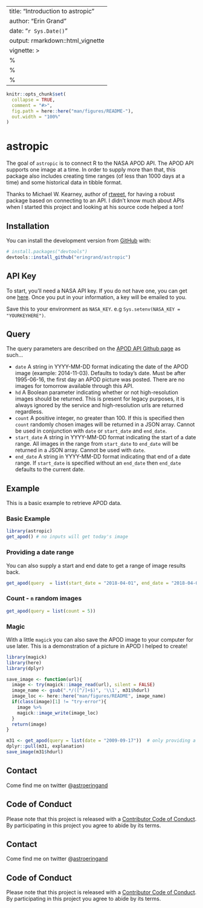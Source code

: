---
title: "Introduction to astropic"
author: "Erin Grand"
date: "`r Sys.Date()`"
output: rmarkdown::html_vignette
vignette: >
  %\VignetteIndexEntry{Introduction to astropic}
  %\VignetteEngine{knitr::rmarkdown}
  %\VignetteEncoding{UTF-8}
------


```r
knitr::opts_chunk$set(
  collapse = TRUE,
  comment = "#>",
  fig.path = here::here("man/figures/README-"),
  out.width = "100%"
)
```

# astropic

The goal of `astropic` is to connect R to the NASA APOD API. The APOD API supports one image at a time. In order to supply more than that, this package also includes creating time ranges (of less than 1000 days at a time) and some historical data in tibble format.

Thanks to Michael W. Kearney, author of [rtweet](http://rtweet.info), for having a robust package based on connecting to an API. I didn't know much about APIs when I started this project and looking at his source code helped a ton! 

## Installation

You can install the development version from [GitHub](https://github.com/) with:

``` r
# install.packages("devtools")
devtools::install_github("eringrand/astropic")
```
## API Key
To start, you'll need a NASA API key. If you do not have one, you can get one [here](https://api.nasa.gov/index.html#apply-for-an-api-key). Once you put in your information, a key will be emailed to you.

Save this to your environment as `NASA_KEY`. e.g `Sys.setenv(NASA_KEY = "YOURKEYHERE")`.


## Query
The query parameters are described on the [APOD API Github page](https://github.com/nasa/apod-api) as such...

- `date` A string in YYYY-MM-DD format indicating the date of the APOD image (example: 2014-11-03).  Defaults to today's date.  Must be after 1995-06-16, the first day an APOD picture was posted.  There are no images for tomorrow available through this API.
- `hd` A Boolean parameter indicating whether or not high-resolution images should be returned. This is present for legacy purposes, it is always ignored by the service and high-resolution urls are returned regardless.
- `count` A positive integer, no greater than 100. If this is specified then `count` randomly chosen images will be returned in a JSON array. Cannot be used in conjunction with `date` or `start_date` and `end_date`.
- `start_date` A string in YYYY-MM-DD format indicating the start of a date range. All images in the range from `start_date` to `end_date` will be returned in a JSON array. Cannot be used with `date`.
- `end_date` A string in YYYY-MM-DD format indicating that end of a date range. If `start_date` is specified without an `end_date` then `end_date` defaults to the current date.


## Example

This is a basic example to retrieve APOD data. 

### Basic Example
```r
library(astropic)
get_apod() # no inputs will get today's image
```

### Providing a date range

You can also supply a start and end date to get a range of image results back.
```r
get_apod(query  = list(start_date = "2018-04-01", end_date = "2018-04-03"))
```
### Count - `n` random images
```r
get_apod(query = list(count = 5))
```


### Magic

With a little `magick` you can also save the APOD image to your computer for use later. 
This is a demonstration of a picture in APOD I helped to create!
```r
library(magick)
library(here)
library(dplyr)

save_image <- function(url){
  image <- try(magick::image_read(url), silent = FALSE)
  image_name <- gsub(".*/([^/]+$)", '\\1', m31$hdurl)
  image_loc <- here::here("man/figures/README", image_name)
  if(class(image)[1] != "try-error"){
    image %>%
    magick::image_write(image_loc)
  }
  return(image)
}

m31 <- get_apod(query = list(date = "2009-09-17"))  # only providing a start date will give the image just for that day
dplyr::pull(m31, explanation)
save_image(m31$hdurl)
```

## Contact
Come find me on twitter @[astroeringand](https://twitter.com/astroeringrand)

## Code of Conduct
Please note that this project is released with a [Contributor Code of Conduct](.github/CODE_OF_CONDUCT.md).
By participating in this project you agree to abide by its terms.


## Contact
Come find me on twitter @[astroeringand](https://twitter.com/astroeringrand)

## Code of Conduct
Please note that this project is released with a [Contributor Code of Conduct](.github/CODE_OF_CONDUCT.md).
By participating in this project you agree to abide by its terms.
